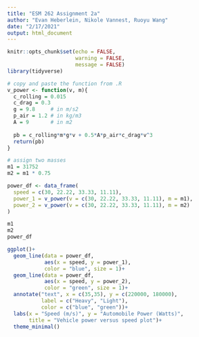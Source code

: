 ```yaml
---
title: "ESM 262 Assignment 2a"
author: "Evan Heberlein, Nikole Vannest, Ruoyu Wang"
date: "2/17/2021"
output: html_document
---
```


```r
knitr::opts_chunk$set(echo = FALSE,
                      warning = FALSE,
                      message = FALSE)
library(tidyverse)
```

```r
# copy and paste the function from .R
v_power <- function(v, m){
  c_rolling = 0.015
  c_drag = 0.3
  g = 9.8     # in m/s2
  p_air = 1.2 # in kg/m3
  A = 9       # in m2
  
  pb = c_rolling*m*g*v + 0.5*A*p_air*c_drag*v^3
  return(pb)
}
```

```r
# assign two masses
m1 = 31752
m2 = m1 * 0.75

power_df <- data_frame(
  speed = c(30, 22.22, 33.33, 11.11),
  power_1 = v_power(v = c(30, 22.22, 33.33, 11.11), m = m1),
  power_2 = v_power(v = c(30, 22.22, 33.33, 11.11), m = m2)
)

m1
m2
power_df
```

```r
ggplot()+
  geom_line(data = power_df, 
            aes(x = speed, y = power_1),
            color = "blue", size = 1)+
  geom_line(data = power_df, 
            aes(x = speed, y = power_2),
            color = "green", size = 1)+
  annotate("text", x = c(35,35), y = c(220000, 180000),
           label = c("Heavy", "Light"),
           color = c("blue", "green"))+
  labs(x = "Speed (m/s)", y = "Automobile Power (Watts)",
       title = "Vehicle power versus speed plot")+
  theme_minimal()
```

